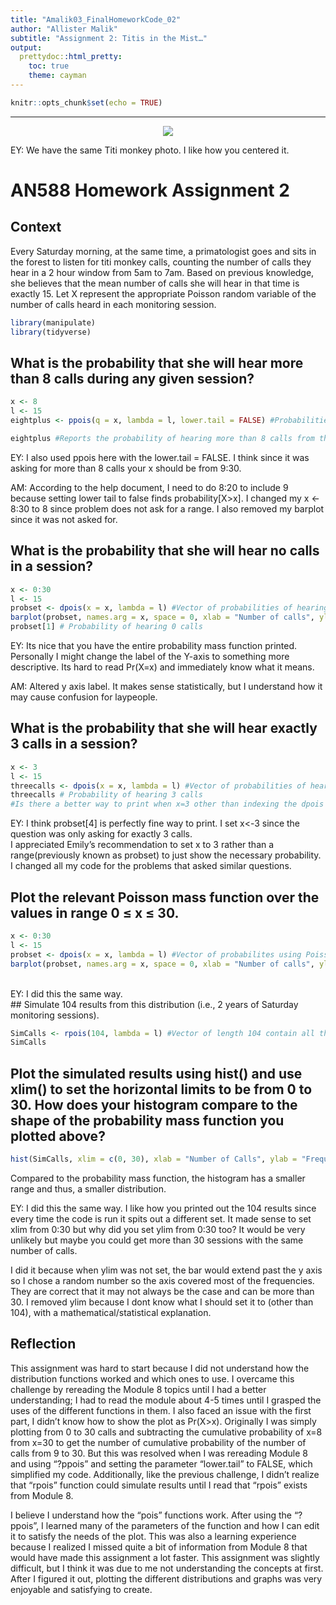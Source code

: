 ```yaml
---
title: "Amalik03_FinalHomeworkCode_02"
author: "Allister Malik"
subtitle: "Assignment 2: Titis in the Mist…"
output:
  prettydoc::html_pretty:
    toc: true
    theme: cayman
---
```


```r
knitr::opts_chunk$set(echo = TRUE)
```

    
    
---
<center><img src="https://cnprc.ucdavis.edu/wp-content/uploads/2014/07/Aria+013-e1404839846281.jpg"></center>
EY: We have the same Titi monkey photo. I like how you centered it. <br>

# AN588 Homework Assignment 2 
## Context 
Every Saturday morning, at the same time, a primatologist goes and sits in the forest to listen for titi monkey calls, counting the number of calls they hear in a 2 hour window from 5am to 7am. Based on previous knowledge, she believes that the mean number of calls she will hear in that time is exactly 15. Let X represent the appropriate Poisson random variable of the number of calls heard in each monitoring session.
```r
library(manipulate)
library(tidyverse)
```
## What is the probability that she will hear more than 8 calls during any given session?
```r
x <- 8
l <- 15
eightplus <- ppois(q = x, lambda = l, lower.tail = FALSE) #Probabilities of successfully being more than 8 calls

eightplus #Reports the probability of hearing more than 8 calls from the Titi monkeys
```
EY: I also used ppois here with the lower.tail = FALSE. I think since it was asking for more than 8 calls your x should be from 9:30.<br> 

AM: According to the help document, I need to do 8:20 to include 9 because setting lower tail to false finds probability[X>x].
I changed my x <- 8:30 to 8 since problem does not ask for a range.
I also removed my barplot since it was not asked for.

## What is the probability that she will hear no calls in a session?
```r
x <- 0:30
l <- 15
probset <- dpois(x = x, lambda = l) #Vector of probabilities of hearing x calls, ranging from x=0 calld to x=30 calls, with a poisson distribution
barplot(probset, names.arg = x, space = 0, xlab = "Number of calls", ylab = "Probability of hearing X calls", main = "Probability Mass Function") #plots the probabilities in prob
probset[1] # Probability of hearing 0 calls
```
EY: Its nice that you have the entire probability mass function printed. Personally I might change the label of the Y-axis to something more descriptive. Its hard to read Pr(X=x) and immediately know what it means.<br>

AM: Altered y axis label. It makes sense statistically, but I understand how it may cause confusion for laypeople.

## What is the probability that she will hear exactly 3 calls in a session?
```r
x <- 3
l <- 15
threecalls <- dpois(x = x, lambda = l) #Vector of probabilities of hearing x calls, ranging from x=0 calld to x=30 calls with poisson distribution
threecalls # Probability of hearing 3 calls
#Is there a better way to print when x=3 other than indexing the dpois vector (Other than starting the plot at 3 or just plotting 3)?
```
EY: I think probset[4] is perfectly fine way to print. I set x<-3 since the question was only asking for exactly 3 calls. <br>
I appreciated Emily's recommendation to set x to 3 rather than a range(previously known as probset) to just show the necessary probability. I changed all my code for the problems that asked similar questions.

## Plot the relevant Poisson mass function over the values in range 0 ≤ x ≤ 30.
```r
x <- 0:30
l <- 15
probset <- dpois(x = x, lambda = l) #Vector of probabilites using Poisson distribution of 0 to 30
barplot(probset, names.arg = x, space = 0, xlab = "Number of calls", ylab = "Pr(X=x)", main = "Probability Mass Function") #Plots the Poisson distribution
```
<br>EY: I did this the same way.<br>
## Simulate 104 results from this distribution (i.e., 2 years of Saturday monitoring sessions).
```r
SimCalls <- rpois(104, lambda = l) #Vector of length 104 contain all th enumber of calls recorded(ranging from 0 calls to 30 calls, using the Poisson distribution set in the variable probset)
SimCalls
```
## Plot the simulated results using hist() and use xlim() to set the horizontal limits to be from 0 to 30. How does your histogram compare to the shape of the probability mass function you plotted above?
```r
hist(SimCalls, xlim = c(0, 30), xlab = "Number of Calls", ylab = "Frequency", main = "Simulated Calls Over 104 Sessions") #histogram of SimCall as a freqiency

```

Compared to the probability mass function, the histogram has a smaller range and thus, a smaller distribution.

EY: I did this the same way. I like how you printed out the 104 results since every time the code is run it spits out a different set. It made sense to set xlim from 0:30 but why did you set ylim from 0:30 too? It would be very unlikely but maybe you could get more than 30 sessions with the same number of calls.<br> 

I did it because when ylim was not set, the bar would extend past the y axis so I chose a random number so the axis covered most of the frequencies. They are correct that it may not always be the case and can be more than 30. I removed ylim because I dont know what I should set it to (other than 104), with a mathematical/statistical explanation.

## Reflection
This assignment was hard to start because I did not understand how the distribution functions worked and which ones to use. I overcame this challenge by rereading the Module 8 topics until I had a better understanding; I had to read the module about 4-5 times until I grasped the uses of the different functions in them. I also faced an issue with the first part, I didn't know how to show the plot as Pr(X>x). Originally I was simply plotting from 0 to 30 calls and subtracting the cumulative probability of x=8 from x=30 to get the number of cumulative probability of the number of calls from 9 to 30. But this was resolved when I was rereading Module 8 and using "?ppois" and setting the parameter "lower.tail" to FALSE, which simplified my code. Additionally, like the previous challenge, I didn't realize that "rpois" function could simulate results until I read that "rpois" exists from Module 8.

I believe I understand how the "pois" functions work. After using the "?ppois", I learned many of the parameters of the function and how I can edit it to satisfy the needs of the plot. This was also a learning experience because I realized I missed quite a bit of information from Module 8 that would have made this assignment a lot faster. This assignment was slightly difficult, but I think it was due to me not understanding the concepts at first. After I figured it out, plotting the different distributions and graphs was very enjoyable and satisfying to create.